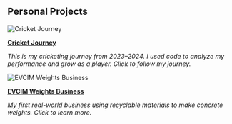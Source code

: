 ## Personal Projects

::: {.project-entry}
<img src="cricket.jpg" alt="Cricket Journey" class="project-thumb" />
<div class="project-text">
  <p><strong><a href="cricket-journey.html">Cricket Journey</a></strong></p>
  <p><em>This is my cricketing journey from 2023–2024. I used code to analyze my performance and grow as a player. Click to follow my journey.</em></p>
</div>
:::

::: {.project-entry}
<img src="weights.jpg" alt="EVCIM Weights Business" class="project-thumb" />
<div class="project-text">
  <p><strong><a href="EVCIM.html">EVCIM Weights Business</a></strong></p>
  <p><em>My first real-world business using recyclable materials to make concrete weights. Click to learn more.</em></p>
</div>
:::








